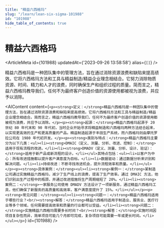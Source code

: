 ```yaml
---
title: "精益六西格玛"
slug: "/learn/lean-six-sigma-101988"
id: "101988"
hide_table_of_contents: true
---
```



# 精益六西格玛

<ArticleMeta id={101988} updatedAt={'2023-09-26 13:58:58'} alias={`[]`} />
<div className='border-solid border-b border-t-0 my-4 border-[var(--ifm-color-gray-300)]' />

精益六西格玛是一种团队集中的管理方法，旨在通过消除资源浪费和缺陷来提高绩效。它将六西格玛方法和工具与精益制造/精益企业理念相结合。它努力消除物质资源、时间、精力和人才的浪费，同时确保生产和组织过程的质量。简而言之，精益六西格玛教导我们，任何不为最终客户创造价值的资源使用都被视为浪费，并应予以消除。

<AIContent content={`<p><strong>定义：</strong>精益六西格玛是一种团队集中的管理方法，旨在通过消除资源浪费和缺陷来提高绩效。它将六西格玛方法和工具与精益制造/精益企业理念相结合。简而言之，精益六西格玛教导我们，任何不为最终客户创造价值的资源使用都被视为浪费，并应予以消除。</p><p><strong>起源：</strong>精益六西格玛起源于 20 世纪 80 年代末和 90 年代初，当时企业开始寻求将精益制造和六西格玛两种方法结合起来，以实现更高效的生产和更高质量的产品。精益制造起源于丰田生产系统，而六西格玛则由摩托罗拉公司在 1980 年代初开发。</p><p><strong>类别与特点：</strong>精益六西格玛主要分为以下几类：<ul><li><strong>DMAIC（定义、测量、分析、改进、控制）：</strong>适用于现有流程的改进。</li><li><strong>DMADV（定义、测量、分析、设计、验证）：</strong>适用于新产品或新流程的设计。</li></ul>其特点包括：<ul><li>以客户为中心：所有改进措施都以提升客户满意度为目标。</li><li>数据驱动：通过数据分析来识别和解决问题。</li><li>持续改进：不断寻找改进机会，提升流程效率和质量。</li></ul></p><p><strong>具体案例：</strong><ul><li><strong>案例一：</strong>某制造公司通过实施精益六西格玛，减少了生产线上的浪费，提高了生产效率。通过 DMAIC 方法，他们识别出生产过程中的瓶颈，并通过改进措施将生产周期缩短了 20%。</li><li><strong>案例二：</strong>一家服务公司使用 DMADV 方法设计了一项新服务，通过精益六西格玛工具，他们确保了新服务的高质量和高效率，客户满意度提升了 15%。</li></ul></p><p><strong>常见问题：</strong><ul><li><strong>问题一：</strong>精益六西格玛适用于哪些行业？<br/><strong>解答：</strong>精益六西格玛适用于制造业、服务业、医疗行业等多个领域，任何需要提高效率和质量的行业都可以受益。</li><li><strong>问题二：</strong>实施精益六西格玛需要多长时间？<br/><strong>解答：</strong>实施时间因项目复杂性而异，简单项目可能几个月即可完成，复杂项目可能需要一年或更长时间。</li></ul></p>`} id={101988} />
